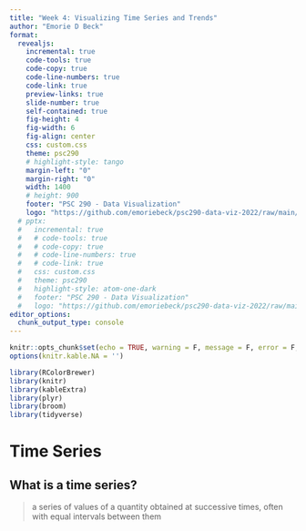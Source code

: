 ```yaml
---
title: "Week 4: Visualizing Time Series and Trends"
author: "Emorie D Beck"
format: 
  revealjs:
    incremental: true
    code-tools: true
    code-copy: true
    code-line-numbers: true
    code-link: true
    preview-links: true
    slide-number: true
    self-contained: true
    fig-height: 4
    fig-width: 6
    fig-align: center
    css: custom.css
    theme: psc290
    # highlight-style: tango
    margin-left: "0"
    margin-right: "0"
    width: 1400
    # height: 900
    footer: "PSC 290 - Data Visualization"
    logo: "https://github.com/emoriebeck/psc290-data-viz-2022/raw/main/01-week1-intro/02-code/02-images/ucdavis_logo_blue.png"
  # pptx: 
  #   incremental: true  
  #   # code-tools: true
  #   # code-copy: true
  #   # code-line-numbers: true
  #   # code-link: true
  #   css: custom.css
  #   theme: psc290
  #   highlight-style: atom-one-dark
  #   footer: "PSC 290 - Data Visualization"
  #   logo: "https://github.com/emoriebeck/psc290-data-viz-2022/raw/main/01-week1-intro/02-code/02-images/ucdavis_logo_blue.png"
editor_options: 
  chunk_output_type: console
---
```


```r
knitr::opts_chunk$set(echo = TRUE, warning = F, message = F, error = F, out.width = "90%")
options(knitr.kable.NA = '')
```

```r
library(RColorBrewer)
library(knitr)
library(kableExtra)
library(plyr)
library(broom)
library(tidyverse)
```

# Time Series  
## What is a time series? 

> a series of values of a quantity obtained at successive times, often with equal intervals between them



